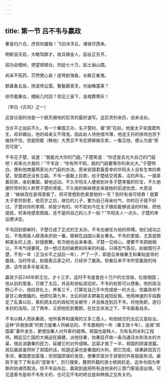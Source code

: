 ```yaml
---
---
---
```

title: 第一节 吕不韦与嬴政
---




秦皇扫六合，虎视何雄哉！飞剑决浮云，诸侯尽西来。

明断自天启，大略驾群才。收兵铸金人，函谷正东开。

铭功会稽岭，骋望琅琊台。刑徒七十万，起土骊山隈。

尚采不死药，茫然使心哀！连弩射海鱼，长鲸正崔嵬。

额鼻象五岳，扬波喷云雷。鬐鬣蔽青天，何由睹蓬莱？

徐巿载秦女，楼船几时回？但见三泉下，金棺葬寒灰！



（李白《古风》之一）

这首壮丽的诗是一个掀天揭地的巨灵的最好速写。这巨灵的来历，说来话长。

当长平之战前不久，有一个秦国王孙，名子楚的，被“质”在赵。他是太子安国君所生，却非嫡出，他的母亲又不得宠。因此赵人待他很冷薄，他连王孙的排场也苦于维持不住。但是阳翟（韩地）大贾吕不韦在邯郸做买卖，一看见他，便认为是“奇货可居”。

不韦见子楚，说道：“我能光大你的门庭。”子楚笑道：“你还是去光大自己的门庭吧！却来光大我的！”不韦说：“你有所不知，我的门庭要等你的来光大。”子楚明白，便和他商量两家光大门庭的办法。原来安国君最爱幸的华阳夫人没有生育的希望，安国君还没有立嗣。不韦一面献上巨款，给子楚结交宾客，沽钓声名，一面拿着巨款，亲到秦国，替他运动。不久华阳夫人便收到许多子楚孝敬的珍宝，不久她便时常听到人称赞子楚的贤能，不久她的姊姊便走来替她的前途忧虑，大意说道：“妹妹现在是得意极了。但可曾想到色衰爱弛的一天？到时有谁可倚靠！就算太子爱你到老，他百岁之后，继位的儿子，要为自己母亲吐气，你的日子就不好过。子楚对你的孝顺，却是少有的。何不趁如今在太子跟前能够说话的时候，把他提拔，将来他感恩图报，还不是同自己的儿子一般？”华阳夫人一点头，子楚的幸运便决定。

不韦回到邯郸时，子楚已成了正式的王太孙。不韦也被任为他的师傅。他们成功之后，不免用美人醇酒来庆祝一番。邯郸在战国以美女著名。不韦的爱姬，尤其是邯郸美女的上选，妙擅歌舞。有次她也出来奉酒，子楚一见倾心，便要不韦把她相让。不韦气得要死，但一想过去的破费和将来的利益，只得忍气答应。赵姬既归子楚，不到一年（正当长平之战后一年），产了一子，即是后来做秦王和秦始皇帝的嬴政。当时传说，赵姬离吕家之时，已经孕了嬴政。但看后来不韦所受嬴政的待遇，这传说多半是谣言。

嬴政于前246年即王位，才十三岁。这时不韦是食邑十万户的文信侯，位居相国；他从前的爱妾，已做了太后，并且和他私续旧欢。不韦的权势可以想象。他的政治野心不小，他招贤礼士，养客三千，打算在自己手中完成统一的大业。但嬴政却不是甘心做傀儡的。他即位第九年，太后的姘夫嫪毐在咸阳反叛，他用神速的手段戡定了乱事以后，乘机把太后的政权完全褫夺；并且株连到吕不韦，将他免职，逐归本封的洛阳，过了两年，又把他贬到蜀郡。在忧忿夹攻之下，不韦服毒自杀。

不韦以韩人而执秦政，他所客养和援用的又多三晋人，和他结交的太后又是赵女。这种“非我族类”的势力是秦人所嫉忌的。不韦罢相的一年（秦王政十年），适值“郑国渠”事件发生，更增加秦人对外客的疑惧。郑国也是韩人，为有名的水利工程师。韩廷见亡国的大祸迫在眉睫，派他往秦，劝秦廷开凿一条沟通泾水和洛水的大渠，借此消磨秦的民力，延缓它的对外侵略。这渠才凿了一半，郑国的阴谋泄露。其后嬴政虽然听了郑国的话，知道这渠也是秦国的大利，把它完成，结果辟田百万多顷，秦国更加富强；但郑国阴谋的发现，使秦宗室对于游宦的外客振振有词。嬴政于是下了有名的“逐客令”，厉行搜索，要把外籍的游士统统赶走。这命令因为李斯的劝谏而取消。但不韦自杀后，嬴政到底把所有送他丧的三晋门客驱逐出境。可见逐客令是和不韦有关的，也可见不韦的坍台是和种族之见有关的。